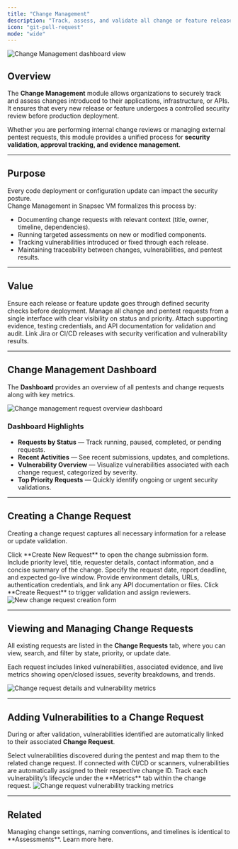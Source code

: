 ```yaml
---
title: "Change Management"
description: "Track, assess, and validate all change or feature release requests through structured security review workflows."
icon: "git-pull-request"
mode: "wide"
---
```


<Frame caption="Change Management Dashboard showing request summary and vulnerability overview">
  <img src="/images/vm/cm1.png" alt="Change Management dashboard view" />
</Frame>

## Overview

The **Change Management** module allows organizations to securely track and assess changes introduced to their applications, infrastructure, or APIs.  
It ensures that every new release or feature undergoes a controlled security review before production deployment.

Whether you are performing internal change reviews or managing external pentest requests, this module provides a unified process for **security validation, approval tracking, and evidence management**.

---

## Purpose

Every code deployment or configuration update can impact the security posture.  
Change Management in Snapsec VM formalizes this process by:

- Documenting change requests with relevant context (title, owner, timeline, dependencies).
- Running targeted assessments on new or modified components.
- Tracking vulnerabilities introduced or fixed through each release.
- Maintaining traceability between changes, vulnerabilities, and pentest results.

---

## Value

<Columns cols={2}>
  <Card title="Security in Every Release" icon="shield-check">
    Ensure each release or feature update goes through defined security checks before deployment.
  </Card>
  <Card title="Centralized Request Tracking" icon="list-checks">
    Manage all change and pentest requests from a single interface with clear visibility on status and priority.
  </Card>
  <Card title="Evidence-based Validation" icon="file-certificate">
    Attach supporting evidence, testing credentials, and API documentation for validation and audit.
  </Card>
  <Card title="Seamless Integration" icon="git-branch">
    Link Jira or CI/CD releases with security verification and vulnerability results.
  </Card>
</Columns>

---

## Change Management Dashboard

The **Dashboard** provides an overview of all pentests and change requests along with key metrics.

<Frame caption="Dashboard view summarizing requests and vulnerability distribution">
  <img src="/images/vm/cm2.png" alt="Change management request overview dashboard" />
</Frame>

### Dashboard Highlights

- **Requests by Status** — Track running, paused, completed, or pending requests.  
- **Recent Activities** — See recent submissions, updates, and completions.  
- **Vulnerability Overview** — Visualize vulnerabilities associated with each change request, categorized by severity.  
- **Top Priority Requests** — Quickly identify ongoing or urgent security validations.

---

## Creating a Change Request

Creating a change request captures all necessary information for a release or update validation.

<Steps>
  <Step title="Navigate to Change Management → Change Requests">
    Click **Create New Request** to open the change submission form.
  </Step>
  <Step title="Add Request Summary">
    Include priority level, title, requester details, contact information, and a concise summary of the change.
  </Step>
  <Step title="Set Timeline">
    Specify the request date, report deadline, and expected go-live window.
  </Step>
  <Step title="Add Technical Details">
    Provide environment details, URLs, authentication credentials, and link any API documentation or files.
  </Step>
  <Step title="Submit for Review">
    Click **Create Request** to trigger validation and assign reviewers.
  </Step>
</Steps>

<Frame caption="Change Request creation form capturing summary and technical details">
  <img src="/images/vm/cm3.png" alt="New change request creation form" />
</Frame>

---

## Viewing and Managing Change Requests

All existing requests are listed in the **Change Requests** tab, where you can view, search, and filter by state, priority, or update date.

Each request includes linked vulnerabilities, associated evidence, and live metrics showing open/closed issues, severity breakdowns, and trends.

<Frame caption="Change Request details with metrics and vulnerability insights">
  <img src="/images/vm/cm4.png" alt="Change request details and vulnerability metrics" />
</Frame>

---

## Adding Vulnerabilities to a Change Request

During or after validation, vulnerabilities identified are automatically linked to their associated **Change Request**.

<Steps>
  <Step title="From the Assessment">
    Select vulnerabilities discovered during the pentest and map them to the related change request.
  </Step>
  <Step title="Auto Link via Integration">
    If connected with CI/CD or scanners, vulnerabilities are automatically assigned to their respective change ID.
  </Step>
  <Step title="Review and Track Progress">
    Track each vulnerability’s lifecycle under the **Metrics** tab within the change request.
  </Step>
</Steps>

<Frame caption="Metrics showing severity distribution and vulnerability progress within a change request">
  <img src="/images/vm/cm5.png" alt="Change request vulnerability tracking metrics" />
</Frame>

---

## Related

<Card title="Assessments" icon="clipboard-list" href="/images/vm/assessments">
  Managing change settings, naming conventions, and timelines is identical to **Assessments**. Learn more here.
</Card>
